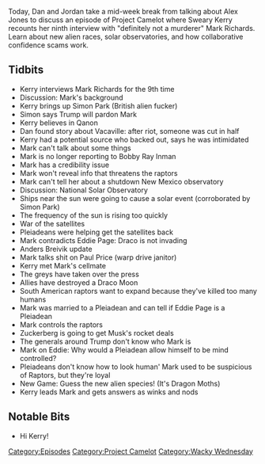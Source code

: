 {{DEFAULTSORT:
    #_EPISODE_0217:Space Liars and Dragon Moths
}}{{Episode
    | title           = Space Liars and Dragon Moths
    | caption         = Listen to this episode on [https://knowledgefight.libsyn.com/knowledge-fight-space-liars-and-dragon-moths Libsyn] [https://open.spotify.com/episode/3nIpqOifWxsuvQ1tWwrv3s Spotify]
    | episodeNumber   = 217
    | length          = 02:36:40
    | airDate         = October 17, 2018
    | episodeType     = [[:Category:Project Camelot|Project Camelot]], [[:Category:Wacky Wednesday|Wacky Wednesday]]
    | appearance      = [[Kerry Cassidy]], [[Mark Richards]], [[Simon Park]], [[Eddie Page]], [[Jo Ann Richards]], [[Bobby Ray Inman]], [[Anders Breivik]], [[Paul Price]]
    | previousEpisode = [[216: November 11, 2010]]
    | nextEpisode     = [[218: October 17, 2018]]
}}

{{Stub}}

Today, Dan and Jordan take a mid-week break from talking about Alex Jones to discuss an episode of Project Camelot where Sweary Kerry recounts her ninth interview with "definitely not a murderer" Mark Richards. Learn about new alien races, solar observatories, and how collaborative confidence scams work.

==Tidbits==

*Kerry interviews Mark Richards for the 9th time
*Discussion: Mark's background
*Kerry brings up Simon Park (British alien fucker)
*Simon says Trump will pardon Mark
*Kerry believes in Qanon
*Dan found story about Vacaville: after riot, someone was cut in half
*Kerry had a potential source who backed out, says he was intimidated
*Mark can't talk about some things
*Mark is no longer reporting to Bobby Ray Inman
*Mark has a credibility issue
*Mark won't reveal info that threatens the raptors
*Mark can't tell her about a shutdown New Mexico observatory
*Discussion: National Solar Observatory
*Ships near the sun were going to cause a solar event (corroborated by Simon Park)
*The frequency of the sun is rising too quickly
*War of the satellites
*Pleiadeans were helping get the satellites back
*Mark contradicts Eddie Page: Draco is not invading
*Anders Breivik update
*Mark talks shit on Paul Price (warp drive janitor)
*Kerry met Mark's cellmate
*The greys have taken over the press
*Allies have destroyed a Draco Moon
*South American raptors want to expand because they've killed too many humans
*Mark was married to a Pleiadean and can tell if Eddie Page is a Pleiadean
*Mark controls the raptors
*Zuckerberg is going to get Musk's rocket deals
*The generals around Trump don't know who Mark is
*Mark on Eddie: Why would a Pleiadean allow himself to be mind controlled?
*Pleiadeans don't know how to look human' Mark used to be suspicious of Raptors, but they're loyal
*New Game: Guess the new alien species! (It's Dragon Moths)
*Kerry leads Mark and gets answers as winks and nods

==Notable Bits==

*Hi Kerry!

[[Category:Episodes]]
[[Category:Project Camelot]]
[[Category:Wacky Wednesday]]
